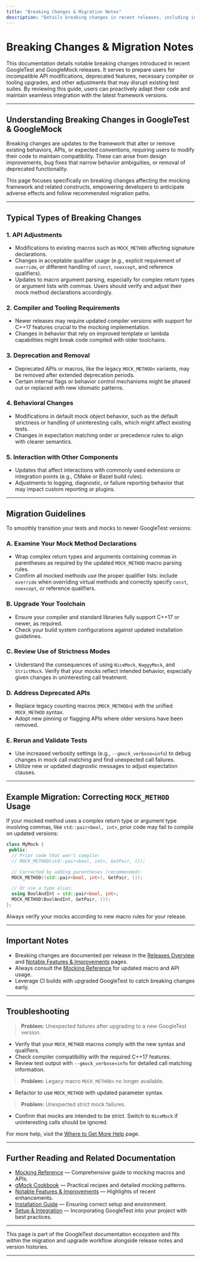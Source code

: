 ```yaml
---
title: "Breaking Changes & Migration Notes"
description: "Details breaking changes in recent releases, including incompatible API adjustments, required compiler/tool upgrades, or deprecated functionality. This page empowers users to anticipate and resolve disruptions by clearly outlining what has changed and why."
---
```


# Breaking Changes & Migration Notes

This documentation details notable breaking changes introduced in recent GoogleTest and GoogleMock releases. It serves to prepare users for incompatible API modifications, deprecated features, necessary compiler or tooling upgrades, and other adjustments that may disrupt existing test suites. By reviewing this guide, users can proactively adapt their code and maintain seamless integration with the latest framework versions.

---

## Understanding Breaking Changes in GoogleTest & GoogleMock

Breaking changes are updates to the framework that alter or remove existing behaviors, APIs, or expected conventions, requiring users to modify their code to maintain compatibility. These can arise from design improvements, bug fixes that narrow behavior ambiguities, or removal of deprecated functionality.

This page focuses specifically on breaking changes affecting the mocking framework and related constructs, empowering developers to anticipate adverse effects and follow recommended migration paths.

---

## Typical Types of Breaking Changes

### 1. API Adjustments
- Modifications to existing macros such as `MOCK_METHOD` affecting signature declarations.
- Changes in acceptable qualifier usage (e.g., explicit requirement of `override`, or different handling of `const`, `noexcept`, and reference qualifiers).
- Updates to macro argument parsing, especially for complex return types or argument lists with commas. Users should verify and adjust their mock method declarations accordingly.

### 2. Compiler and Tooling Requirements
- Newer releases may require updated compiler versions with support for C++17 features crucial to the mocking implementation.
- Changes in behavior that rely on improved template or lambda capabilities might break code compiled with older toolchains.

### 3. Deprecation and Removal
- Deprecated APIs or macros, like the legacy `MOCK_METHODn` variants, may be removed after extended deprecation periods.
- Certain internal flags or behavior control mechanisms might be phased out or replaced with new idiomatic patterns.

### 4. Behavioral Changes
- Modifications in default mock object behavior, such as the default strictness or handling of uninteresting calls, which might affect existing tests.
- Changes in expectation matching order or precedence rules to align with clearer semantics.

### 5. Interaction with Other Components
- Updates that affect interactions with commonly used extensions or integration points (e.g., CMake or Bazel build rules).
- Adjustments to logging, diagnostic, or failure reporting behavior that may impact custom reporting or plugins.

---

## Migration Guidelines

To smoothly transition your tests and mocks to newer GoogleTest versions:

### A. Examine Your Mock Method Declarations
- Wrap complex return types and arguments containing commas in parentheses as required by the updated `MOCK_METHOD` macro parsing rules.
- Confirm all mocked methods use the proper qualifier lists: include `override` when overriding virtual methods and correctly specify `const`, `noexcept`, or reference qualifiers.

### B. Upgrade Your Toolchain
- Ensure your compiler and standard libraries fully support C++17 or newer, as required.
- Check your build system configurations against updated installation guidelines.

### C. Review Use of Strictness Modes
- Understand the consequences of using `NiceMock`, `NaggyMock`, and `StrictMock`. Verify that your mocks reflect intended behavior, especially given changes in uninteresting call treatment.

### D. Address Deprecated APIs
- Replace legacy counting macros (`MOCK_METHODn`) with the unified `MOCK_METHOD` syntax.
- Adopt new pinning or flagging APIs where older versions have been removed.

### E. Rerun and Validate Tests
- Use increased verbosity settings (e.g., `--gmock_verbose=info`) to debug changes in mock call matching and find unexpected call failures.
- Utilize new or updated diagnostic messages to adjust expectation clauses.

---

## Example Migration: Correcting `MOCK_METHOD` Usage

If your mocked method uses a complex return type or argument type involving commas, like `std::pair<bool, int>`, prior code may fail to compile on updated versions:

```cpp
class MyMock {
 public:
  // Prior code that won't compile:
  // MOCK_METHOD(std::pair<bool, int>, GetPair, ());

  // Corrected by adding parentheses (recommended):
  MOCK_METHOD((std::pair<bool, int>), GetPair, ());

  // Or use a type alias:
  using BoolAndInt = std::pair<bool, int>;
  MOCK_METHOD(BoolAndInt, GetPair, ());
};
```

Always verify your mocks according to new macro rules for your release.

---

## Important Notes

- Breaking changes are documented per release in the [Releases Overview](../../changelog/version-history/releases-overview) and [Notable Features & Improvements](../../changelog/version-history/notable-features-improvements) pages.
- Always consult the [Mocking Reference](../../api-reference/mocking-and-behavior-specification/mocking.md) for updated macro and API usage.
- Leverage CI builds with upgraded GoogleTest to catch breaking changes early.

---

## Troubleshooting

> **Problem:** Unexpected failures after upgrading to a new GoogleTest version.

- Verify that your `MOCK_METHOD` macros comply with the new syntax and qualifiers.
- Check compiler compatibility with the required C++17 features.
- Review test output with `--gmock_verbose=info` for detailed call matching information.

> **Problem:** Legacy macro `MOCK_METHODn` no longer available.

- Refactor to use `MOCK_METHOD` with updated parameter syntax.

> **Problem:** Unexpected strict mock failures.

- Confirm that mocks are intended to be strict. Switch to `NiceMock` if uninteresting calls should be ignored.

For more help, visit the [Where to Get More Help](../../faq/support-community/where-to-get-help) page.

---

## Further Reading and Related Documentation

- [Mocking Reference](../../api-reference/mocking-and-behavior-specification/mocking.md) — Comprehensive guide to mocking macros and APIs.
- [gMock Cookbook](../../docs/gmock_cook_book.md) — Practical recipes and detailed mocking patterns.
- [Notable Features & Improvements](../../changelog/version-history/notable-features-improvements) — Highlights of recent enhancements.
- [Installation Guide](../../getting-started/setup-requirements-installation/installing-googletest) — Ensuring correct setup and environment.
- [Setup & Integration](../../guides/getting-started/setup-integration) — Incorporating GoogleTest into your project with best practices.

---

This page is part of the GoogleTest documentation ecosystem and fits within the migration and upgrade workflow alongside release notes and version histories.

---